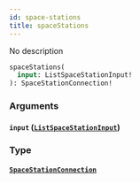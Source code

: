 ```yaml
---
id: space-stations
title: spaceStations
---
```



No description

```graphql
spaceStations(
  input: ListSpaceStationInput!
): SpaceStationConnection!
```


### Arguments

#### `input` ([`ListSpaceStationInput`](../../references/inputs/list-space-station-input))




### Type

#### [`SpaceStationConnection`](../../references/objects/space-station-connection) 






